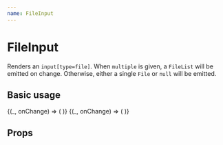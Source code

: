 ```yaml
---
name: FileInput
---
```



# FileInput

Renders an `input[type=file]`. When `multiple` is given, a `FileList` will be emitted on change. Otherwise, either a single `File` or `null` will be emitted.

## Basic usage

<Playground>
  <Field initialValue={null}>
    {(_, onChange) => (
      <FileInput onChange={onChange} />
    )}
  </Field>

  <Field initialValue={[]}>
    {(_, onChange) => (
      <FileInput multiple onChange={onChange} />
    )}
  </Field>
</Playground>

## Props

<Props of={FileInput} />
